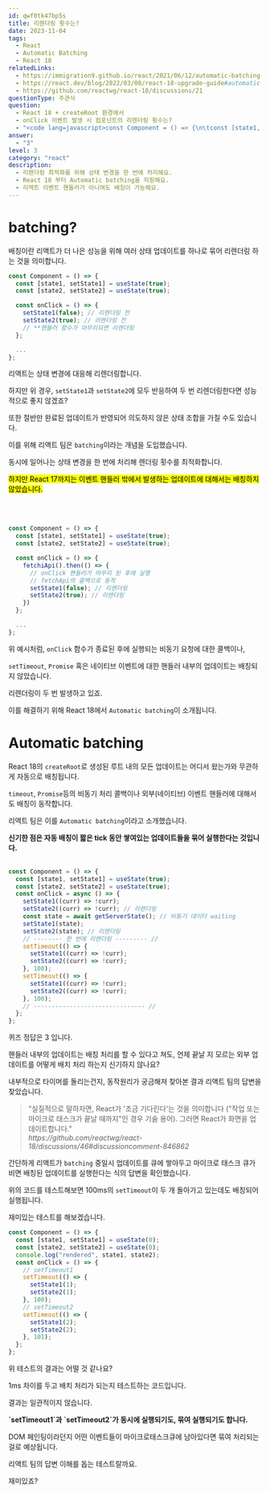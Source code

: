 ```yaml
---
id: qwf0tk47bp5s
title: 리렌더링 횟수는?
date: 2023-11-04
tags:
  - React
  - Automatic Batching
  - React 18
relatedLinks:
  - https://immigration9.github.io/react/2021/06/12/automatic-batching-react.html
  - https://react.dev/blog/2022/03/08/react-18-upgrade-guide#automatic-batching
  - https://github.com/reactwg/react-18/discussions/21
questionType: 주관식
question:
  - React 18 + createRoot 환경에서
  - onClick 이벤트 발생 시 컴포넌트의 리렌더링 횟수는?
  - "<code lang=javascript>const Component = () => {\n\tconst [state1, setState1] = useState(true);\n\tconst [state2, setState2] = useState(true);\n\tconst onClick = async () => {\n\t\tsetState1((curr) => !curr);\n\t\tsetState2((curr) => !curr);\n\t\tconst state = await getServerState();\n\t\tsetState1(state);\n\t\tsetState2(state);\n\t\tsetTimeout(() => {\n\t\t\tsetState1((curr) => !curr);\n\t\t\tsetState2((curr) => !curr);\n\t\t}, 100);\n\t\tsetTimeout(() => {\n\t\t\tsetState1((curr) => !curr);\n\t\t\tsetState2((curr) => !curr);\n\t\t}, 100);\n\t};\n};</code>"
answer:
  - "3"
level: 3
category: "react"
description:
  - 리렌더링 최적화를 위해 상태 변경을 한 번에 처리해요.
  - React 18 부터 Automatic batching을 지원해요.
  - 리액트 이벤트 핸들러가 아니여도 배칭이 가능해요.
---
```


# batching?

배칭이란 리액트가 더 나은 성능을 위해 여러 상태 업데이트를 하나로 묶어 리렌더링 하는 것을 의미합니다.

```javascript
const Component = () => {
  const [state1, setState1] = useState(true);
  const [state2, setState2] = useState(true);

  const onClick = () => {
    setState1(false); // 리렌더링 전
    setState2(true); // 리렌더링 전
    // **핸들러 함수가 마무리되면 리렌더링
  };

  ...
};
```

리액트는 상태 변경에 대응해 리렌더링합니다.

하지만 위 경우, `setState1`과 `setState2`에 모두 반응하여 두 번 리렌더링한다면 성능적으로 좋지 않겠죠?

또한 절반만 완료된 업데이트가 반영되어 의도하지 않은 상태 조합을 가질 수도 있습니다.

이를 위해 리액트 팀은 `batching`이라는 개념을 도입했습니다.

동시에 일어나는 상태 변경을 한 번에 처리해 렌더링 횟수를 최적화합니다.

<mark>하지만 React 17까지는 이벤트 핸들러 밖에서 발생하는 업데이트에 대해서는
  배칭하지 않았습니다.</mark>

<br />
<br />

```javascript
const Component = () => {
  const [state1, setState1] = useState(true);
  const [state2, setState2] = useState(true);

  const onClick = () => {
    fetchiApi().then(() => {
      // onClick 핸들러가 마무리 된 후에 실행
      // fetchApi의 콜백으로 동작
      setState1(false); // 리렌더링
      setState2(true); // 리렌더링
    })
  };

  ...
};
```

위 예시처럼, `onClick` 함수가 종료된 후에 실행되는 비동기 요청에 대한 콜백이나,

`setTimeout`, `Promise` 혹은 네이티브 이벤트에 대한 핸들러 내부의 업데이트는 배칭되지 않았습니다.

리렌더링이 두 번 발생하고 있죠.

이를 해결하기 위해 React 18에서 `Automatic batching`이 소개됩니다.

# Automatic batching

React 18의 `createRoot`로 생성된 루트 내의 모든 업데이트는 어디서 왔는가와 무관하게 자동으로 배칭됩니다.

`timeout`, `Promise`등의 비동기 처리 콜백이나 외부(네이티브) 이벤트 핸들러에 대해서도 배칭이 동작합니다.

리액트 팀은 이를 `Automatic batching`이라고 소개했습니다.

<b>
  신기한 점은 자동 배칭이 짧은 tick 동안 쌓여있는 업데이트들을 묶어 실행한다는
  것입니다.
</b>

<br />
<br />

```javascript
const Component = () => {
  const [state1, setState1] = useState(true);
  const [state2, setState2] = useState(true);
  const onClick = async () => {
    setState1((curr) => !curr);
    setState2((curr) => !curr); // 리렌더링
    const state = await getServerState(); // 비동기 데이터 waiting
    setState1(state);
    setState2(state); // 리렌더링
    // -------- 한 번에 리렌더링 --------- //
    setTimeout(() => {
      setState1((curr) => !curr);
      setState2((curr) => !curr);
    }, 100);
    setTimeout(() => {
      setState1((curr) => !curr);
      setState2((curr) => !curr);
    }, 100);
    // ------------------------------- //
  };
};
```

퀴즈 정답은 3 입니다.

핸들러 내부의 업데이트는 배칭 처리를 할 수 있다고 쳐도, 언제 끝날 지 모르는 외부 업데이트를 어떻게 배치 처리 하는지 신기하지 않나요?

내부적으로 타이머를 돌리는건지, 동작원리가 궁금해져 찾아본 결과 리액트 팀의 답변을 찾았습니다.

<blockquote>
  "실질적으로 말하자면, React가 '조금 기다린다'는 것을 의미합니다 ("작업 또는
  마이크로 태스크가 끝날 때까지"인 경우 기술 용어). 그러면 React가 화면을
  업데이트합니다."
  <footer>
    <cite>
      https://github.com/reactwg/react-18/discussions/46#discussioncomment-846862
    </cite>
  </footer>
</blockquote>

간단하게 리액트가 `batching` 중일시 업데이트를 큐에 쌓아두고 마이크로 태스크 큐가 비면 배칭된 업데이트를 실행한다는 식의 답변을 확인했습니다.

위의 코드를 테스트해보면 100ms의 `setTimeout`이 두 개 돌아가고 있는데도 배칭되어 실행됩니다.

재미있는 테스트를 해보겠습니다.

```javascript
const Component = () => {
  const [state1, setState1] = useState(0);
  const [state2, setState2] = useState(0);
  console.log("rendered", state1, state2);
  const onClick = () => {
    // setTimeout1
    setTimeout(() => {
      setState1(1);
      setState2(1);
    }, 100);
    // setTimeout2
    setTimeout(() => {
      setState1(2);
      setState2(2);
    }, 101);
  };
};
```

위 테스트의 결과는 어떨 것 같나요?

1ms 차이를 두고 배치 처리가 되는지 테스트하는 코드입니다.

결과는 일관적이지 않습니다.

<b>
  `setTimeout1`과 `setTimeout2`가 동시에 실행되기도, 묶여 실행되기도 합니다.
</b>

DOM 페인팅이라던지 어떤 이벤트들이 마이크로태스크큐에 남아있다면 묶여 처리되는걸로 예상됩니다.

리액트 팀의 답변 이해를 돕는 테스트랄까요.

재미있죠?
